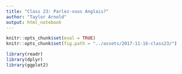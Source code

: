 ```yaml
---
title: "Class 23: Parlez-vous Anglais?"
author: "Taylor Arnold"
output: html_notebook
---
```


```r
knitr::opts_chunk$set(eval = TRUE)
knitr::opts_chunk$set(fig.path = "../assets/2017-11-16-class23/")
```

```r
library(readr)
library(dplyr)
library(ggplot2)
```
